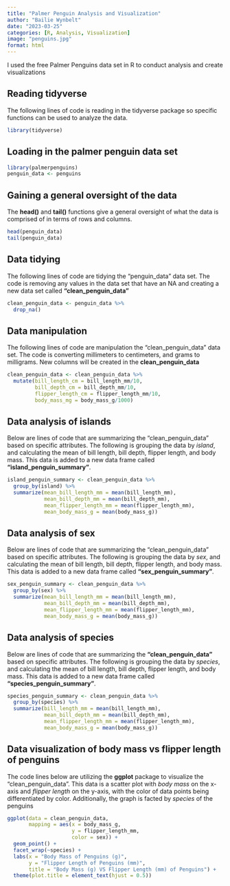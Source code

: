 ```yaml
---
title: "Palmer Penguin Analysis and Visualization"
author: "Bailie Wynbelt"
date: "2023-03-25"
categories: [R, Analysis, Visualization]
image: "penguins.jpg"
format: html
---
```


I used the free Palmer Penguins data set in R to conduct analysis and create visualizations

## Reading tidyverse

The following lines of code is reading in the tidyverse package so specific functions can be used to analyze the data.

```r
library(tidyverse)
```

## Loading in the palmer penguin data set

```r
library(palmerpenguins)
penguin_data <- penguins
```

## Gaining a general oversight of the data

The **head()** and **tail()** functions give a general oversight of what the data is comprised of in terms of rows and columns.

```r
head(penguin_data)
tail(penguin_data)
```

## Data tidying

The following lines of code are tidying the "penguin_data" data set. The code is removing any values in the data set that have an NA and creating a new data set called **"clean_penguin_data"**

```r
clean_penguin_data <- penguin_data %>%
  drop_na()
```

## Data manipulation

The following lines of code are manipulation the "clean_penguin_data" data set. The code is converting millimeters to centimeters, and grams to milligrams. New columns will be created in the **clean_penguin_data**

```r
clean_penguin_data <- clean_penguin_data %>%
  mutate(bill_length_cm = bill_length_mm/10,
         bill_depth_cm = bill_depth_mm/10,
         flipper_length_cm = flipper_length_mm/10,
         body_mass_mg = body_mass_g/1000)
```

## Data analysis of islands

Below are lines of code that are summarizing the "clean_penguin_data" based on specific attributes. The following is grouping the data by *island*, and calculating the mean of bill length, bill depth, flipper length, and body mass. This data is added to a new data frame called **"island_penguin_summary"**.

```r
island_penguin_summary <- clean_penguin_data %>%
  group_by(island) %>%
  summarize(mean_bill_length_mm = mean(bill_length_mm),
            mean_bill_depth_mm = mean(bill_depth_mm),
            mean_flipper_length_mm = mean(flipper_length_mm),
            mean_body_mass_g = mean(body_mass_g))

```

## Data analysis of sex

Below are lines of code that are summarizing the "clean_penguin_data" based on specific attributes. The following is grouping the data by *sex*, and calculating the mean of bill length, bill depth, flipper length, and body mass. This data is added to a new data frame called **"sex_penguin_summary"**.

```r
sex_penguin_summary <- clean_penguin_data %>%
  group_by(sex) %>%
  summarize(mean_bill_length_mm = mean(bill_length_mm),
            mean_bill_depth_mm = mean(bill_depth_mm),
            mean_flipper_length_mm = mean(flipper_length_mm),
            mean_body_mass_g = mean(body_mass_g))
```

## Data analysis of species

Below are lines of code that are summarizing the **"clean_penguin_data"** based on specific attributes. The following is grouping the data by *species*, and calculating the mean of bill length, bill depth, flipper length, and body mass. This data is added to a new data frame called **"species_penguin_summary"**.

```r
species_penguin_summary <- clean_penguin_data %>%
  group_by(species) %>%
  summarize(bill_length_mm = mean(bill_length_mm),
            mean_bill_depth_mm = mean(bill_depth_mm),
            mean_flipper_length_mm = mean(flipper_length_mm),
            mean_body_mass_g = mean(body_mass_g))
```

## Data visualization of body mass vs flipper length of penguins

The code lines below are utilizing the **ggplot** package to visualize the "clean_penguin_data". This data is a scatter plot with *body mass* on the x-axis and *flipper length* on the y-axis, with the color of data points being differentiated by color. Additionally, the graph is facted by *species* of the penguins

```r
ggplot(data = clean_penguin_data,
       mapping = aes(x = body_mass_g, 
                     y = flipper_length_mm,
                     color = sex)) +
  geom_point() +
  facet_wrap(~species) +
  labs(x = "Body Mass of Penguins (g)",
       y = "Flipper Length of Penguins (mm)",
       title = "Body Mass (g) VS Flipper Length (mm) of Penguins") +
  theme(plot.title = element_text(hjust = 0.5))

```

